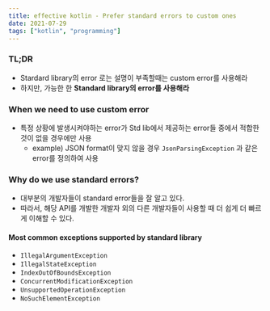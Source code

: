```yaml
---
title: effective kotlin - Prefer standard errors to custom ones
date: 2021-07-29
tags: ["kotlin", "programming"]
---
```


### TL;DR

- Stardard library의 error 로는 설명이 부족할때는 custom error를 사용해라
- 하지만, 가능한 한 **Standard library의 error를 사용해라**



### When we need to use custom error

- 특정 상황에 발생시켜야하는 error가 Std lib에서 제공하는 error들 중에서 적합한 것이 없을 경우에만 사용
  - example) JSON format이 맞지 않을 경우 `JsonParsingException` 과 같은 error를 정의하여 사용



### Why do we use standard errors?

- 대부분의 개발자들이 standard error들을 잘 알고 있다.
- 따라서, 해당 API를 개발한 개발자 외의 다른 개발자들이 사용할 때 더 쉽게 더 빠르게 이해할 수 있다.



#### Most common exceptions supported by standard library

- `IllegalArgumentException`
- `IllegalStateException`
- `IndexOutOfBoundsException`
- `ConcurrentModificationException`
- `UnsupportedOperationException`
- `NoSuchElementException`
